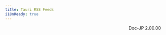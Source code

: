 ```yaml
---
title: Tauri RSS Feeds
i18nReady: true
---
```



<LinkCard
  title="すべての更新情報"
  description="サイト全体の更新通知を受け取ります"
  href="/feed.xml"
/>

<LinkCard
  title="ブログの更新情報"
  description="最新のブログ投稿や記事を確認します"
  href="/blog/rss.xml"
/>

<LinkCard
  title="ページの更新情報"
  description="メイン・ウェブサイト・ページの更新情報を受け取ります"
  href="/pages.xml"
/>

<div style="text-align: right;">Doc-JP 2.00.00</div>
